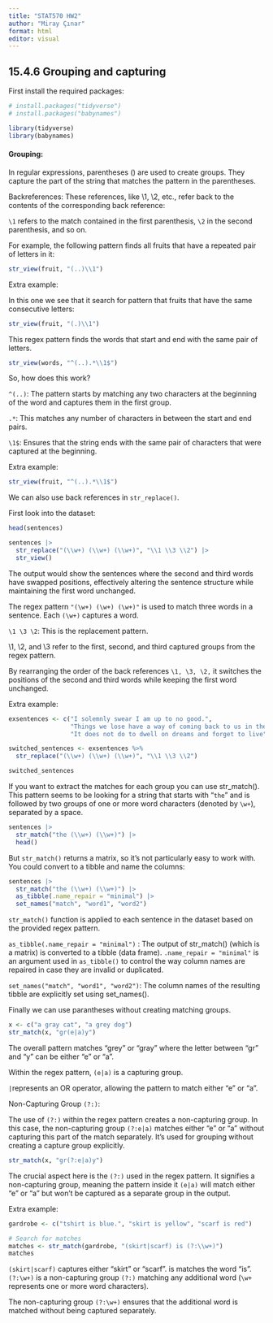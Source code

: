 ```yaml
---
title: "STAT570 HW2"
author: "Miray Çınar"
format: html
editor: visual
---
```


## 15.4.6 Grouping and capturing

First install the required packages:

```r
# install.packages("tidyverse")
# install.packages("babynames")

library(tidyverse)
library(babynames)
```

#### Grouping:

In regular expressions, parentheses () are used to create groups. They capture the part of the string that matches the pattern in the parentheses.

Backreferences: These references, like \\1, \\2, etc., refer back to the contents of the corresponding back reference:

`\1` refers to the match contained in the first parenthesis, `\2` in the second parenthesis, and so on.

For example, the following pattern finds all fruits that have a repeated pair of letters in it:

```r
str_view(fruit, "(..)\\1")
```

Extra example:

In this one we see that it search for pattern that fruits that have the same consecutive letters:

```r
str_view(fruit, "(.)\\1")
```

This regex pattern finds the words that start and end with the same pair of letters.

```r
str_view(words, "^(..).*\\1$")
```

So, how does this work?

`^(..)`: The pattern starts by matching any two characters at the beginning of the word and captures them in the first group.

`.*`: This matches any number of characters in between the start and end pairs.

`\1$`: Ensures that the string ends with the same pair of characters that were captured at the beginning.

Extra example:

```r
str_view(fruit, "^(..).*\\1$")
```

We can also use back references in `str_replace()`.

First look into the dataset:

```r
head(sentences)
```

```r
sentences |> 
  str_replace("(\\w+) (\\w+) (\\w+)", "\\1 \\3 \\2") |> 
  str_view()
```

The output would show the sentences where the second and third words have swapped positions, effectively altering the sentence structure while maintaining the first word unchanged.

The regex pattern `"(\w+) (\w+) (\w+)"` is used to match three words in a sentence. Each `(\w+)` captures a word.

`\1 \3 \2`: This is the replacement pattern.

\\1, \\2, and \\3 refer to the first, second, and third captured groups from the regex pattern.

By rearranging the order of the back references `\1, \3, \2,` it switches the positions of the second and third words while keeping the first word unchanged.

Extra example:

```r
exsentences <- c("I solemnly swear I am up to no good.", 
                 "Things we lose have a way of coming back to us in the end, if not always in the way we expect",
                 "It does not do to dwell on dreams and forget to live")
```

```r
switched_sentences <- exsentences %>%
  str_replace("(\\w+) (\\w+) (\\w+)", "\\1 \\3 \\2")

switched_sentences
```

If you want to extract the matches for each group you can use str_match(). This pattern seems to be looking for a string that starts with "`the`" and is followed by two groups of one or more word characters (denoted by `\w+`), separated by a space.

```r
sentences |> 
  str_match("the (\\w+) (\\w+)") |> 
  head()

```

But `str_match()` returns a matrix, so it's not particularly easy to work with. You could convert to a tibble and name the columns:

```r
sentences |> 
  str_match("the (\\w+) (\\w+)") |> 
  as_tibble(.name_repair = "minimal") |> 
  set_names("match", "word1", "word2")
```

`str_match()` function is applied to each sentence in the dataset based on the provided regex pattern.

`as_tibble(.name_repair = "minimal")` : The output of str_match() (which is a matrix) is converted to a tibble (data frame). `.name_repair = "minimal"` is an argument used in `as_tibble()` to control the way column names are repaired in case they are invalid or duplicated.

`set_names("match", "word1", "word2")`: The column names of the resulting tibble are explicitly set using set_names().

Finally we can use parantheses without creating matching groups.

```r
x <- c("a gray cat", "a grey dog")
str_match(x, "gr(e|a)y")
```

The overall pattern matches "grey" or "gray" where the letter between "gr" and "y" can be either "e" or "a".

Within the regex pattern, `(e|a)` is a capturing group.

`|`represents an OR operator, allowing the pattern to match either "e" or "a".

Non-Capturing Group `(?:)`:

The use of `(?:)` within the regex pattern creates a non-capturing group. In this case, the non-capturing group `(?:e|a)` matches either "e" or "a" without capturing this part of the match separately. It's used for grouping without creating a capture group explicitly.

```r
str_match(x, "gr(?:e|a)y")
```

The crucial aspect here is the `(?:)` used in the regex pattern. It signifies a non-capturing group, meaning the pattern inside it `(e|a)` will match either "e" or "a" but won't be captured as a separate group in the output.

Extra example:

```r
gardrobe <- c("tshirt is blue.", "skirt is yellow", "scarf is red")

# Search for matches
matches <- str_match(gardrobe, "(skirt|scarf) is (?:\\w+)")
matches

```

`(skirt|scarf)` captures either "skirt" or "scarf". is matches the word "is". `(?:\w+)` is a non-capturing group `(?:)` matching any additional word (`\w+` represents one or more word characters).

The non-capturing group `(?:\w+)` ensures that the additional word is matched without being captured separately.
